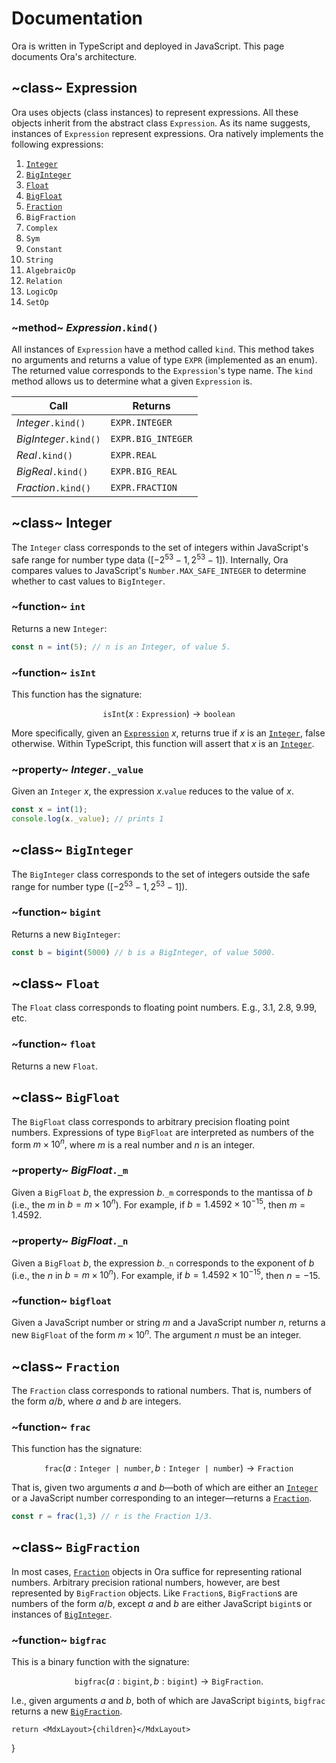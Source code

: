
# Documentation
Ora is written in TypeScript and deployed in JavaScript. This page documents Ora's architecture.

## ~class~ Expression
Ora uses objects (class instances) to represent expressions. All these objects inherit from the abstract class `Expression`. As its name suggests, instances of `Expression` represent expressions. Ora natively implements the following expressions:

1. [`Integer`](#class-integer)
2. [`BigInteger`](#class-biginteger)
3. [`Float`](#class-float)
4. [`BigFloat`](#class-bigfloat)
5. [`Fraction`](#class-fraction)
6. `BigFraction`
7. `Complex`
8.  `Sym`
9. `Constant`
10. `String`
11. `AlgebraicOp`
12. `Relation`
13. `LogicOp`
14. `SetOp`

### ~method~ _Expression_`.kind()`
All instances of `Expression` have a method called `kind`. This method takes no arguments and returns a value of type `EXPR` (implemented as an enum). The returned value corresponds to the `Expression`'s type name. The `kind` method allows us to determine what a given `Expression` is. 

| Call                  | Returns            |
| --------------------- | ------------------ |
| _Integer_`.kind()`    | `EXPR.INTEGER`     |
| _BigInteger_`.kind()` | `EXPR.BIG_INTEGER` |
| _Real_`.kind()`       | `EXPR.REAL`        |
| _BigReal_`.kind()`    | `EXPR.BIG_REAL`    |
| _Fraction_`.kind()`   | `EXPR.FRACTION`    |

## ~class~ Integer
The `Integer` class corresponds to the set of integers within JavaScript's safe range for number type data (${[-2^{53} - 1, 2^{53} - 1]}$). Internally, Ora compares values to JavaScript's `Number.MAX_SAFE_INTEGER` to determine whether to cast values to `BigInteger`.

### ~function~ `int`
Returns a new `Integer`:

~~~ts
const n = int(5); // n is an Integer, of value 5.
~~~

### ~function~ `isInt`
This function has the signature:

$$
	\texttt{isInt}(x: \texttt{Expression}) \to \texttt{boolean}
$$

More specifically, given an [`Expression`](#class-expression) ${x,}$ returns true if ${x}$ is an [`Integer`](#class-integer), false otherwise. Within TypeScript, this function will assert that ${x}$ is an [`Integer`](#class-integer). 

### ~property~ _Integer_`._value`
Given an `Integer` ${x,}$ the expression ${x.\texttt{value}}$ reduces to the value of ${x.}$

~~~ts
const x = int(1);
console.log(x._value); // prints 1
~~~

## ~class~ `BigInteger`
The `BigInteger` class corresponds to the set of integers outside the safe range for number type (${[-2^{53} - 1, 2^{53} - 1]}$).

### ~function~ `bigint`
Returns a new `BigInteger`:

~~~ts
const b = bigint(5000) // b is a BigInteger, of value 5000.
~~~

## ~class~ `Float`
The `Float` class corresponds to floating point numbers. E.g., 3.1, 2.8, 9.99, etc. 

### ~function~ `float`
Returns a new `Float`.

## ~class~ `BigFloat`
The `BigFloat` class corresponds to arbitrary precision floating point numbers. Expressions of type `BigFloat` are interpreted as numbers of the form ${m \times 10^n,}$ where ${m}$ is a real number and ${n}$ is an integer.

### ~property~ _BigFloat_`._m`
Given a `BigFloat` ${b,}$ the expression ${b.\texttt{\_m}}$ corresponds to the mantissa of ${b}$ (i.e., the ${m}$ in ${b = m \times 10^n}$). For example, if ${b = 1.4592 \times 10^{-15},}$ then ${m = 1.4592.}$ 


### ~property~ _BigFloat_`._n`
Given a `BigFloat` ${b,}$ the expression ${b.\texttt{\_n}}$ corresponds to the exponent of ${b}$ (i.e., the ${n}$ in ${b = m \times 10^n}$). For example, if ${b = 1.4592 \times 10^{-15},}$ then ${n = -15.}$ 

### ~function~ `bigfloat`
Given a JavaScript number or string ${m}$ and a JavaScript number ${n,}$ returns a new `BigFloat` of the form ${m \times 10^n.}$ The argument ${n}$ must be an integer.

## ~class~ `Fraction`
The `Fraction` class corresponds to rational numbers. That is, numbers of the form ${a/b,}$ where ${a}$ and ${b}$ are integers.

### ~function~ `frac`
This function has the signature:

$$
	\texttt{frac}(a: \texttt{Integer | number}, b: \texttt{Integer | number}) \to \texttt{Fraction}
$$

That is, given two arguments ${a}$ and ${b}$—both of which are either an [`Integer`](#class-integer) or a JavaScript number corresponding to an integer—returns a [`Fraction`](#class-fraction). 

~~~ts
const r = frac(1,3) // r is the Fraction 1/3.
~~~

## ~class~ `BigFraction`
In most cases, [`Fraction`](#class-fraction) objects in Ora suffice for representing rational numbers. Arbitrary precision rational numbers, however, are best represented by `BigFraction` objects. Like `Fraction`s, `BigFraction`s are numbers of the form ${a/b,}$ except ${a}$ and ${b}$ are either JavaScript `bigint`s or instances of [`BigInteger`](#class-biginteger).    

### ~function~ `bigfrac`
This is a binary function with the signature:

$$
	\texttt{bigfrac}(a: \texttt{bigint}, b: \texttt{bigint}) \to \texttt{BigFraction}.
$$

I.e., given arguments ${a}$ and ${b,}$ both of which are JavaScript `bigint`s, `bigfrac` returns a new [`BigFraction`](#class-bigfraction).


	return <MdxLayout>{children}</MdxLayout>
}